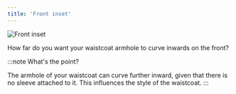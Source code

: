 ```yaml
---
title: 'Front inset'
---
```


![Front inset](frontinset.svg)

How far do you want your waistcoat armhole to curve inwards on the front?

:::note What's the point?

The armhole of your waistcoat can curve further inward, given that there is no
sleeve attached to it. This influences the style of the waistcoat.
:::
